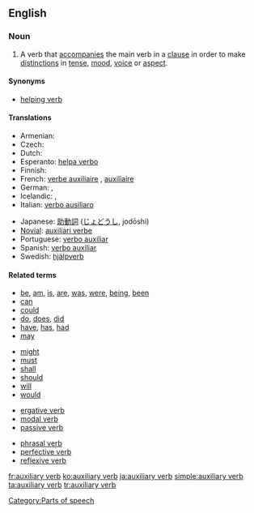 ==English==
{{wikipedia}}

===Noun===
{{en-noun|sg=[[auxiliary]] [[verb]]}}

# {{grammar}} A verb that [[accompany|accompanies]] the main verb in a [[clause]] in order to make [[distinction]]s in [[tense]], [[mood]], [[voice]] or [[aspect]].

====Synonyms====
*[[helping verb]]

====Translations====
{{trans-top|a helping verb}}
* Armenian: {{t|hy|օժանդակ բայ|sc=Hayeren|xs=Armenian}}
* Czech: {{t-|cs|pomocné sloveso|n}}
* Dutch: {{t+|nl|hulpwerkwoord|n}}
* Esperanto: [[helpa verbo]]
* Finnish: {{t+|fi|apuverbi}}
* French: [[verbe auxiliaire]] {{m}}, [[auxiliaire]] {{m}}
* German: {{t+|de|Hilfsverb|n}}, {{t+|de|Hilfszeitwort|n}}
* Icelandic: {{t-|is|hjálparsagnorð|n}}, {{t-|is|hjálparsögn|f}}
* Italian: [[verbo ausiliaro]] {{m}}
{{trans-mid}}
* Japanese: [[助動詞]] ([[じょどうし]], jodōshi)
* [[Novial]]: [[auxiliari verbe]]
* Portuguese: [[verbo auxiliar]]
* Spanish: [[verbo auxiliar]] {{m}}
* Swedish: [[hjälpverb]] {{n}}
{{trans-bottom}}

====Related terms====
{{rel-top|examples of auxiliary verbs}}
*[[be]], [[am]], [[is]], [[are]], [[was]], [[were]], [[being]], [[been]]
*[[can]]
*[[could]]
*[[do]], [[does]], [[did]]
*[[have]], [[has]], [[had]]
*[[may]]
{{rel-mid}}
*[[might]]
*[[must]]
*[[shall]]
*[[should]]
*[[will]]
*[[would]]
{{rel-bottom}}

{{rel-top|other types of verbs}}
*[[ergative verb]]
*[[modal verb]]
*[[passive verb]]
{{rel-mid}}
*[[phrasal verb]]
*[[perfective verb]]
*[[reflexive verb]]
{{rel-bottom}}

[[Category:Parts of speech]]

[[fr:auxiliary verb]]
[[ko:auxiliary verb]]
[[ja:auxiliary verb]]
[[simple:auxiliary verb]]
[[ta:auxiliary verb]]
[[tr:auxiliary verb]]